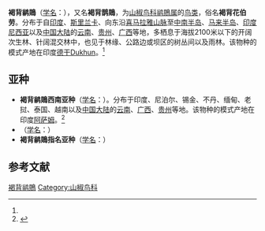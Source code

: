 {{Speciesbox
| image = Hemipus picatus.svg
| status = LC
| status_system = IUCN3.1
| status_ref = <ref>{{cite iucn|url=https://www.iucnredlist.org/details/22706769/0 |title=''Hemipus picatus'' |author=BirdLife International |author-link=BirdLife International |year=2012 |access-date=26 November 2013|ref=harv}}</ref>
| genus = Hemipus
| species = picatus
| authority = ([[Colonel_W._H._Sykes|Sykes]], 1832)<ref name='id2651'>{{cite web| url =http://www.bioinfo.cn/db05/BjdwSpecies.php?action=view&id=2651| title =褐背鹊鵙| work =《中国动物物种编目数据库》| publisher =中国科学院微生物研究所| author =中国科学院动物研究所| accessdate =2009-04-04| deadurl =yes| archiveurl =https://web.archive.org/web/20160305092220/http://www.bioinfo.cn/db05/BjdwSpecies.php?action=view&id=2651| archivedate =2016-03-05| df =}}</ref>
| synonyms = ''Muscicapa picata''<br/>''Hemipus picaecolor''<ref>{{cite book|url=https://archive.org/stream/checklistofbirds91960pete#page/217/mode/1up/|pages=217–218|title=Checklist of the birds of the world|volume=9 |year=1960| publisher=Museum of Comparative Zoology, Cambridge Massachusetts|editor1=Mayr E |editor2=J C Greenway }}</ref>
| subdivision_ranks = Subspecies
| subdivision = 
* ''H. p. picatus'' <small>(Sykes, 1832)</small>
* ''H. p. capitalis'' <small>(Horsfield, 1840)</small>
* ''H. p. leggei'' <small>[[Hugh_Whistler|Whistler]], 1939</small>
* ''H. p. intermedius'' <small>[[Tommaso_Salvadori|Salvadori]], 1879</small>
}}

'''褐背鹟鵙'''（[[学名|学名]]：{{lang|la|''Hemipus picatus''}}），又名'''褐背鹊鵙'''，为[[山椒鸟科|山椒鸟科]][[鹟鵙属|鹟鵙属]]的[[鸟类|鸟类]]，俗名'''褐背花伯劳'''。分布于自[[印度|印度]]、[[斯里兰卡|斯里兰卡]]、向东沿[[喜马拉雅山脉|喜马拉雅山脉]]至[[中南半岛|中南半岛]]、[[马来半岛|马来半岛]]、[[印度尼西亚|印度尼西亚]]以及[[中国大陆|中国大陆]]的[[云南|云南]]、[[贵州|贵州]]、[[广西|广西]]等地，多栖息于海拔2100米以下的开阔次生林、针阔混交林中，也见于林缘、公路边或坝区的树丛间以及雨林。该物种的模式产地在印度[[德干|德干]]Dukhun。<ref name='id2651'/>

==亚种==
*'''褐背鹟鵙西南亚种'''（[[学名|学名]]：{{lang|la|''Hemipus picatus capitalis''}}）。分布于印度、尼泊尔、锡金、不丹、缅甸、老挝、泰国、越南以及[[中国大陆|中国大陆]]的[[云南|云南]]、[[广西|广西]]、[[贵州|贵州]]等地。该物种的模式产地在印度[[阿萨姆|阿萨姆]]。<ref name='id2652'>{{cite web| url =http://www.bioinfo.cn/db05/BjdwSpecies.php?action=view&id=2652| title =褐背鹊鵙西南亚种| work =《中国动物物种编目数据库》| publisher =中国科学院微生物研究所| author =中国科学院动物研究所| accessdate =2009-04-04| deadurl =yes| archiveurl =https://web.archive.org/web/20160305025041/http://www.bioinfo.cn/db05/BjdwSpecies.php?action=view&id=2652| archivedate =2016-03-05| df =}}</ref>
*（[[学名|学名]]：{{lang|la|''Hemipus picatus intermedius''}}）
*'''褐背鹟鵙指名亚种'''（[[学名|学名]]：{{lang|la|''Hemipus picatus picatus''}}）

== 参考文献 ==
{{reflist}}
{{commons|Hemipus  picatus}}

{{Wikispecies|Hemipus  picatus}}
{{Taxonbar|from=Q1313753}}

[[Category:鹟鵙属|褐背鹟鵙]]
[[Category:山椒鸟科|Category:山椒鸟科]]
